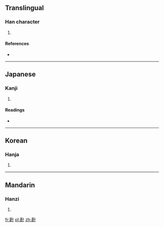 ==Translingual==

===Han character===
{{Han char|rn=24|rad=十|as=09|sn=11|four=|canj=廿女十 (TVJ)|ids=⿰[[甚]][[十]]}}

# {{defn|Han|sort=十09}}

====References====
* {{Han ref|kx=0157.090|dkj=02757|dj=0360.030|hdz=10065.070|uh=5359|ud=21337}}

----

==Japanese==

===Kanji===
{{ja-kanji|grade=|rs=十09}}

# {{defn|lang=ja|sort=十09}}

====Readings====
* {{ja-readings|on=[[しょう]] (shō)|kun=[[あつまる]] (atsumaru)}}

----

==Korean==

===Hanja===
{{ko-hanja|hangeul=집|rv=jip|mr=chip}}

# {{defn|lang=ko|sort=十09}}

----

==Mandarin==

===Hanzi===
{{cmn-hanzi|pin=[[jí]] ([[ji2]])|wg=chi<sup>2</sup>}}

# {{defn|lang=cmn|sort=十09}}

[[fr:卙]]
[[pl:卙]]
[[zh:卙]]